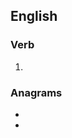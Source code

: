 ==English==

===Verb===
{{head|en|verb form}}

# {{en-third-person singular of|prattle}}

===Anagrams===
* {{l|en|platters}}
* {{l|en|splatter}}